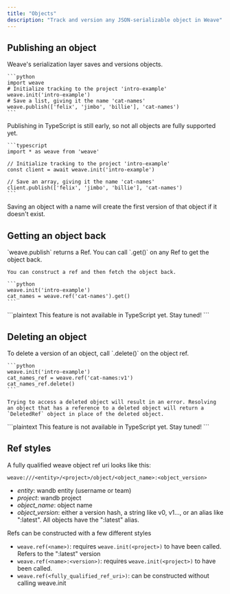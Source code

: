 ```yaml
---
title: "Objects"
description: "Track and version any JSON-serializable object in Weave"
---
```


## Publishing an object

Weave's serialization layer saves and versions objects.

<Tabs>
  <Tab title="Python">

    ```python
    import weave
    # Initialize tracking to the project 'intro-example'
    weave.init('intro-example')
    # Save a list, giving it the name 'cat-names'
    weave.publish(['felix', 'jimbo', 'billie'], 'cat-names')
    ```

  </Tab>
  <Tab title="TypeScript">
    Publishing in TypeScript is still early, so not all objects are fully supported yet.

    ```typescript
    import * as weave from 'weave'

    // Initialize tracking to the project 'intro-example'
    const client = await weave.init('intro-example')

    // Save an array, giving it the name 'cat-names'
    client.publish(['felix', 'jimbo', 'billie'], 'cat-names')
    ```

  </Tab>
</Tabs>

Saving an object with a name will create the first version of that object if it doesn't exist.

## Getting an object back

<Tabs>
  <Tab title="Python">
    `weave.publish` returns a Ref. You can call `.get()` on any Ref to get the object back.

    You can construct a ref and then fetch the object back.

    ```python
    weave.init('intro-example')
    cat_names = weave.ref('cat-names').get()
    ```

  </Tab>
  <Tab title="TypeScript">
    ```plaintext
    This feature is not available in TypeScript yet.  Stay tuned!
    ```
  </Tab>
</Tabs>

## Deleting an object

<Tabs>
  <Tab title="Python">
    To delete a version of an object, call `.delete()` on the object ref.

    ```python
    weave.init('intro-example')
    cat_names_ref = weave.ref('cat-names:v1')
    cat_names_ref.delete()
    ```

    Trying to access a deleted object will result in an error. Resolving an object that has a reference to a deleted object will return a `DeletedRef` object in place of the deleted object.

  </Tab>
  <Tab title="TypeScript">
    ```plaintext
    This feature is not available in TypeScript yet.  Stay tuned!
    ```
  </Tab>
</Tabs>

## Ref styles

A fully qualified weave object ref uri looks like this:

```
weave:///<entity>/<project>/object/<object_name>:<object_version>
```

- _entity_: wandb entity (username or team)
- _project_: wandb project
- _object_name_: object name
- _object_version_: either a version hash, a string like v0, v1..., or an alias like ":latest". All objects have the ":latest" alias.

Refs can be constructed with a few different styles

- `weave.ref(<name>)`: requires `weave.init(<project>)` to have been called. Refers to the ":latest" version
- `weave.ref(<name>:<version>)`: requires `weave.init(<project>)` to have been called.
- `weave.ref(<fully_qualified_ref_uri>)`: can be constructed without calling weave.init
